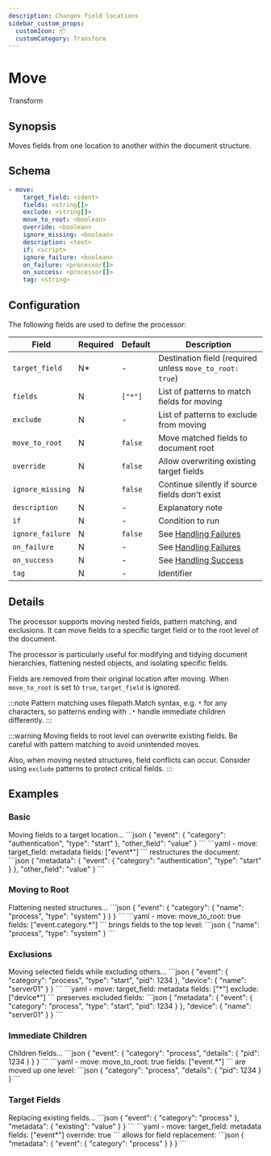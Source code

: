 ```yaml
---
description: Changes field locations
sidebar_custom_props: 
  customIcon: 📦
  customCategory: Transform
---
```


# Move

<span className="theme-doc-version-badge badge badge--primary">Transform</span>

## Synopsis

Moves fields from one location to another within the document structure.

## Schema

```yaml
- move:
    target_field: <ident>
    fields: <string[]>
    exclude: <string[]>
    move_to_root: <boolean>
    override: <boolean>
    ignore_missing: <boolean>
    description: <text>
    if: <script>
    ignore_failure: <boolean>
    on_failure: <processor[]>
    on_success: <processor[]>
    tag: <string>
```

## Configuration

The following fields are used to define the processor:

|Field|Required|Default|Description|
|---|---|---|---|
|`target_field`|N*|-|Destination field (required unless `move_to_root: true`)|
|`fields`|N|`["*"]`|List of patterns to match fields for moving|
|`exclude`|N|-|List of patterns to exclude from moving|
|`move_to_root`|N|`false`|Move matched fields to document root|
|`override`|N|`false`|Allow overwriting existing target fields|
|`ignore_missing`|N|`false`|Continue silently if source fields don't exist|
|`description`|N|-|Explanatory note|
|`if`|N|-|Condition to run|
|`ignore_failure`|N|`false`|See [Handling Failures](../handling-failures.mdx)|
|`on_failure`|N|-|See [Handling Failures](../handling-failures.mdx)|
|`on_success`|N|-|See [Handling Success](../handling-success.mdx)|
|`tag`|N|-|Identifier|

## Details

The processor supports moving nested fields, pattern matching, and exclusions. It can move fields to a specific target field or to the root level of the document.

The processor is particularly useful for modifying and tidying document hierarchies, flattening nested objects, and isolating specific fields.

Fields are removed from their original location after moving. When `move_to_root` is set to `true`, `target_field` is ignored.

:::note
Pattern matching uses filepath.Match syntax, e.g. `*` for any characters, so patterns ending with `.*` handle immediate children differently.
:::

:::warning
Moving fields to root level can overwrite existing fields. Be careful with pattern matching to avoid unintended moves.

Also, when moving nested structures, field conflicts can occur. Consider using `exclude` patterns to protect critical fields.
:::

## Examples

### Basic

<ExampleGrid>
  <CommentCol>
    Moving fields to a target location...
  </CommentCol>
  <CodeCol>
    ```json
    {
      "event": {
        "category": "authentication",
        "type": "start"
      },
      "other_field": "value"
    }
    ```
    ```yaml
    - move:
        target_field: metadata
        fields: ["event*"]
    ```
  </CodeCol>
  <CommentCol>
    restructures the document:
  </CommentCol>
  <CodeCol>
    ```json
    {
      "metadata": {
        "event": {
          "category": "authentication",
          "type": "start"
        }
      },
      "other_field": "value"
    }
    ```
  </CodeCol>
</ExampleGrid>

### Moving to Root

<ExampleGrid>
  <CommentCol>
    Flattening nested structures...
  </CommentCol>
  <CodeCol>
    ```json
    {
      "event": {
        "category": {
          "name": "process",
          "type": "system"
        }
      }
    }
    ```
    ```yaml
    - move:
        move_to_root: true
        fields: ["event.category.*"]
    ```
  </CodeCol>
  <CommentCol>
    brings fields to the top level:
  </CommentCol>
  <CodeCol>
    ```json
    {
      "name": "process",
      "type": "system"
    }
    ```
  </CodeCol>
</ExampleGrid>

### Exclusions

<ExampleGrid>
  <CommentCol>
    Moving selected fields while excluding others...
  </CommentCol>
  <CodeCol>
    ```json
    {
      "event": {
        "category": "process",
        "type": "start",
        "pid": 1234
      },
      "device": {
        "name": "server01"
      }
    }
    ```
    ```yaml
    - move:
        target_field: metadata
        fields: ["*"]
        exclude: ["device*"]
    ```
  </CodeCol>
  <CommentCol>
    preserves excluded fields:
  </CommentCol>
  <CodeCol>
    ```json
    {
      "metadata": {
        "event": {
          "category": "process",
          "type": "start",
          "pid": 1234
        }
      },
      "device": {
        "name": "server01"
      }
    }
    ```
  </CodeCol>
</ExampleGrid>

### Immediate Children

<ExampleGrid>
  <CommentCol>
    Children fields...
  </CommentCol>
  <CodeCol>
    ```json
    {
      "event": {
        "category": "process",
        "details": {
          "pid": 1234
        }
      }
    }
    ```
    ```yaml
    - move:
        move_to_root: true
        fields: ["event.*"]
    ```
  </CodeCol>
  <CommentCol>
    are moved up one level:
  </CommentCol>
  <CodeCol>
    ```json
    {
      "category": "process",
      "details": {
        "pid": 1234
      }
    }
    ```
  </CodeCol>
</ExampleGrid>

### Target Fields

<ExampleGrid>
  <CommentCol>
    Replacing existing fields...
  </CommentCol>
  <CodeCol>
    ```json
    {
      "event": {
        "category": "process"
      },
      "metadata": {
        "existing": "value"
      }
    }
    ```
    ```yaml
    - move:
        target_field: metadata
        fields: ["event*"]
        override: true
    ```
  </CodeCol>
  <CommentCol>
    allows for field replacement:
  </CommentCol>
  <CodeCol>
    ```json
    {
      "metadata": {
        "event": {
          "category": "process"
        }
      }
    }
    ```
  </CodeCol>
</ExampleGrid>
